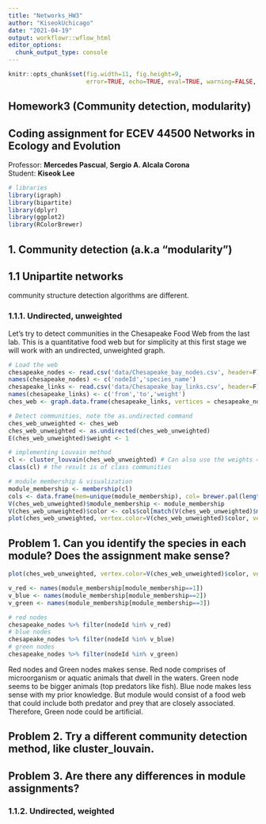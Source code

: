 ```yaml
---
title: "Networks_HW3"
author: "KiseokUchicago"
date: "2021-04-19"
output: workflowr::wflow_html
editor_options:
  chunk_output_type: console
---
```


```r
knitr::opts_chunk$set(fig.width=11, fig.height=9,
                      error=TRUE, echo=TRUE, eval=TRUE, warning=FALSE, message=FALSE)
```

## Homework3 (Community detection, modularity)
## Coding assignment for ECEV 44500 Networks in Ecology and Evolution
Professor: **Mercedes Pascual**, **Sergio A. Alcala Corona** \
Student: **Kiseok Lee** 

```r
# libraries
library(igraph)
library(bipartite)
library(dplyr)
library(ggplot2)
library(RColorBrewer)
```

## 1. Community detection (a.k.a “modularity”)

## 1.1 Unipartite networks
community structure detection algorithms are different.

### 1.1.1. Undirected, unweighted
Let’s try to detect communities in the Chesapeake Food Web from the last lab. This is a quantitative food web but for simplicity at this first stage we will work with an undirected, unweighted graph.

```r
# Load the web
chesapeake_nodes <- read.csv('data/Chesapeake_bay_nodes.csv', header=F)
names(chesapeake_nodes) <- c('nodeId','species_name')
chesapeake_links <- read.csv('data/Chesapeake_bay_links.csv', header=F)
names(chesapeake_links) <- c('from','to','weight')
ches_web <- graph.data.frame(chesapeake_links, vertices = chesapeake_nodes, directed = T)

# Detect communities, note the as.undirected command
ches_web_unweighted <- ches_web
ches_web_unweighted <- as.undirected(ches_web_unweighted)
E(ches_web_unweighted)$weight <- 1

# implementing Louvain method
cl <- cluster_louvain(ches_web_unweighted) # Can also use the weights = NULL argument
class(cl) # the result is of class communities

# module membership & visualization
module_membership <- membership(cl)
cols <- data.frame(mem=unique(module_membership), col= brewer.pal(length(unique(module_membership)), 'Set1'))
V(ches_web_unweighted)$module_membership <- module_membership
V(ches_web_unweighted)$color <- cols$col[match(V(ches_web_unweighted)$module_membership, cols$mem)]
plot(ches_web_unweighted, vertex.color=V(ches_web_unweighted)$color, vertex.size=10, vertex.label=NA, edge.arrow.width=0.3, edge.arrow.curve=0.5)
```

## Problem 1. Can you identify the species in each module? Does the assignment make sense?
```r
plot(ches_web_unweighted, vertex.color=V(ches_web_unweighted)$color, vertex.size=10, edge.arrow.width=0.3, edge.arrow.curve=0.5)

v_red <- names(module_membership[module_membership==1])
v_blue <- names(module_membership[module_membership==2])
v_green <- names(module_membership[module_membership==3])

# red nodes
chesapeake_nodes %>% filter(nodeId %in% v_red)
# blue nodes
chesapeake_nodes %>% filter(nodeId %in% v_blue)
# green nodes
chesapeake_nodes %>% filter(nodeId %in% v_green)
```

Red nodes and Green nodes makes sense. Red node comprises of microorganism or aquatic animals that dwell in the waters. Green node seems to be bigger animals (top predators like fish). Blue node makes less sense with my prior knowledge. But module would consist of a food web that could include both predator and prey that are closely associated. Therefore, Green node could be artificial.

## Problem 2. Try a different community detection method, like cluster_louvain.


## Problem 3. Are there any differences in module assignments?


### 1.1.2. Undirected, weighted







